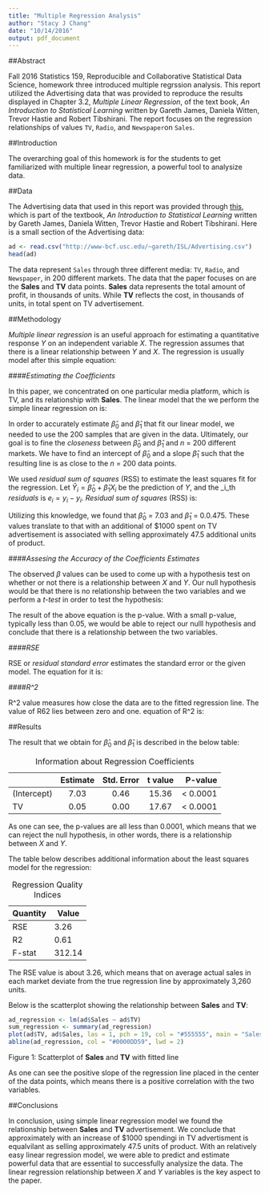 ```yaml
---
title: "Multiple Regression Analysis"
author: "Stacy J Chang"
date: "10/14/2016"
output: pdf_document
---
```

##Abstract

Fall 2016 Statistics 159, Reproducible and Collaborative Statistical Data Science, homework three introduced multiple regrssion analysis. This report utilized the Advertising data that was provided to reproduce the results displayed in Chapter 3.2, _Multiple Linear Regression_, of the text book, _An Introduction to Statistical Learning_ written by Gareth James, Daniela Witten, Trevor Hastie and Robert Tibshirani. The report focuses on the regression relationships of values `TV`, `Radio`, and `Newspaper`on `Sales`.

##Introduction

The overarching goal of this homework is for the students to get familiarized with multiple linear regression, a powerful tool to analysize data.

##Data

The Advertising data that used in this report was provided through [this](http://www-bcf.usc.edu/~gareth/ISL/Advertising.csv), which is part of the textbook, _An Introduction to Statistical Learning_ written by Gareth James, Daniela Witten, Trevor Hastie and Robert Tibshirani. Here is a small section of the Advertising data:
```r
ad <- read.csv("http://www-bcf.usc.edu/~gareth/ISL/Advertising.csv")
head(ad)
```
The data represent `Sales`  through three different media: `TV`, `Radio`, and `Newspaper`, in 200 different markets. The data that the paper focuses on are the **Sales** and **TV** data points. **Sales** data represents the total amount of profit, in thousands of units. While **TV** reflects the cost, in thousands of units, in total spent on TV advertisement. 

##Methodology

_Multiple linear regression_ is an useful approach for estimating a quantitative response _Y_ on an independent variable _X_. The regression assumes that there is a linear relationship between _Y_ and _X_. The regression is usually model after this simple equation:

\begin{equation}
Y_i \approx {\beta}_0 + {\beta}_1 X_i
\end{equation}

####_Estimating the Coefficients_

In this paper, we concentrated on one particular media platform, which is TV, and its relationship with **Sales**. The linear model that the we perform the simple linear regression on is:

\begin{equation}
Sales \approx \hat{\beta}_0 + \hat{\beta}_1 TV
\end{equation}

In order to accurately estimate $\hat{\beta}_0$ and $\hat{\beta}_1$ that fit our linear model, we needed to use the 200 samples that are given in the data. Ultimately, our goal is to fine the _closeness_ between $\hat{\beta}_0$ and $\hat{\beta}_1$ and _n_ = 200 different markets. We have to find an intercept of $\hat{\beta}_0$ and a slope $\hat{\beta}_1$ such that the resulting line is as close to the _n_ = 200 data points. 

We used _residual sum of squares_ (RSS) to estimate the least squares fit for the regression. Let $\hat{Y}_i = \hat{\beta}_0 + \hat{\beta}_1 X_i$ be the prediction of _Y_, and the _i_th _residuals_ is $e_i = y_i - y_i$. _Residual sum of squares_ (RSS) is:

\begin{equation}
RSS = e_1^2 + e_2^2 + \cdots + e_3^2
\end{equation}

Utilizing this knowledge, we found that $\hat{\beta}_0$ = 7.03 and $\hat{\beta}_1$ = 0.0.475. These values translate to that with an additional of $1000 spent on TV advertisement is associated with selling approximately 47.5 additional units of product. 

####_Assesing the Accuracy of the Coefficients Estimates_

The observed $\beta$ values can be used to come up with a hypothesis test on whether or not there is a relationship between _X_ and _Y_. Our null hypothesis would be that there is no relationship between the two variables and we perform a _t-test_ in order to test the hypothesis:

\begin{equation}
t = \hat{\beta_1} - 0 / SE(\beta_1)
\end{equation}

The result of the above equation is the p-value. With a small p-value, typically less than 0.05, we would be able to reject our nulll hypothesis and conclude that there is a relationship between the two variables.

####_RSE_

RSE or _residual standard error_ estimates the standard error or the given model. The equation for it is:

\begin{equation}
\sqrt( 1/ (n-2) * \sum_{i=1}^n (y_i - yhat_i)^2)
\end{equation}

####_R^2_

R^2 value measures how close the data are to the fitted regression line. The value of R62 lies between zero and one.  equation of R^2 is:

\begin{equation}
R^2 = (TSS - RSS) / TSS
\end{equation}

##Results

The result that we obtain for $\hat{\beta}_0$ and $\hat{\beta}_1$ is described in the below table:

|           | Estimate | Std. Error | t value | P-value |
| :-------- | :------: | :--------: | :-----: | -------: |
(Intercept) | 7.03     | 0.46       | 15.36   | < 0.0001 |
TV          | 0.05     | 0.00       | 17.67   | < 0.0001 |

Table: Information about Regression Coefficients

As one can see, the p-values are all less than 0.0001, which means that we can reject the null hypothesis, in other words, there is a relationship between _X_ and _Y_.

The table below describes additional information about the least squares model for the regression:

Quantity | Value 
--- | ---
RSE | 3.26
R2 | 0.61
F-stat | 312.14

Table: Regression Quality Indices

The RSE value is about 3.26, which means that on average actual sales in each market deviate from the true regression line by approximately 3,260 units. 

Below is the scatterplot showing the relationship between **Sales** and **TV**:

```r
ad_regression <- lm(ad$Sales ~ ad$TV)
sum_regression <- summary(ad_regression)
plot(ad$TV, ad$Sales, las = 1, pch = 19, col = "#555555", main = "Sales vs TV", xlab = "TV", ylab = "Sales")
abline(ad_regression, col = "#0000DD59", lwd = 2)
```

Figure 1: Scatterplot of **Sales** and **TV** with fitted line

As one can see the positive slope of the regression line placed in the center of the data points, which means there is a positive correlation with the two variables.  

##Conclusions

In conclusion, using simple linear regression model we found the relationship between **Sales** and **TV** advertisement. We conclude that approximately with an increase of $1000 spendingi in TV advertisment is equalvilant as selling approximately 47.5 units of product. With an relatively easy linear regression model, we were able to predict and estimate powerful data that are essential to successfully analysize the data. The linear regression relationship between _X_ and _Y_ variables is the key aspect to the paper. 